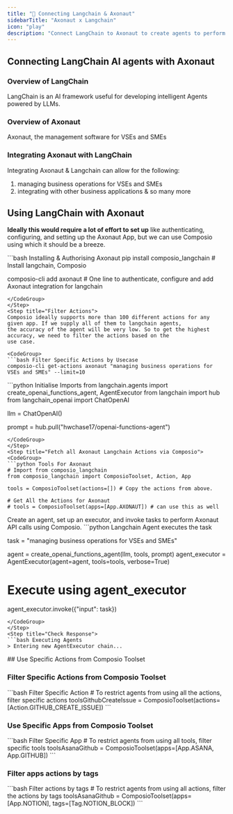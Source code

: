 ```yaml
---
title: "🚀 Connecting Langchain & Axonaut"
sidebarTitle: "Axonaut x Langchain"
icon: "play"
description: "Connect LangChain to Axonaut to create agents to perform tasks using natural language"
---
```


## Connecting LangChain AI agents with Axonaut

### Overview of LangChain

LangChain is an AI framework useful for developing intelligent Agents powered by LLMs.

### Overview of Axonaut

Axonaut, the management software for  VSEs and SMEs

### Integrating Axonaut with LangChain

Integrating Axonaut & Langchain can allow for the following:

1. managing business operations for VSEs and SMEs
2. integrating with other business applications
& so many more

## Using LangChain with Axonaut

<Steps>
<Step title="Setting Up the Environment">

**Ideally this would require a lot of effort to set up** like authenticating, configuring, and setting up the Axonaut App, but we can use Composio using which it should be a breeze.

<CodeGroup>
```bash Installing & Authorising Axonaut
pip install composio_langchain # Install langchain, Composio 

composio-cli add axonaut # One line to authenticate, configure and add Axonaut integration for langchain
```
</CodeGroup>
</Step>
<Step title="Filter Actions">
Composio ideally supports more than 100 different actions for any given app. If we supply all of them to langchain agents, 
the accuracy of the agent will be very low. So to get the highest accuracy, we need to filter the actions based on the 
use case.

<CodeGroup>
```bash Filter Specific Actions by Usecase
composio-cli get-actions axonaut "managing business operations for VSEs and SMEs" --limit=10
```
</CodeGroup>

</Step>
<Step title="Import Base Packages">

<CodeGroup>
```python Initialise Imports
from langchain.agents import create_openai_functions_agent, AgentExecutor
from langchain import hub
from langchain_openai import ChatOpenAI


llm = ChatOpenAI()

prompt = hub.pull("hwchase17/openai-functions-agent")
```
</CodeGroup>
</Step>
<Step title="Fetch all Axonaut Langchain Actions via Composio">
<CodeGroup>
```python Tools For Axonaut
# Import from composio_langchain
from composio_langchain import ComposioToolset, Action, App

tools = ComposioToolset(actions=[]) # Copy the actions from above. 

# Get All the Actions for Axonaut
# tools = ComposioToolset(apps=[App.AXONAUT]) # can use this as well
```
</CodeGroup>
</Step>
<Step title="Execute the Agent">
Create an agent, set up an executor, and invoke tasks to perform Axonaut API calls using Composio. 
<CodeGroup>
```python Langchain Agent executes the task

task = "managing business operations for VSEs and SMEs"

agent = create_openai_functions_agent(llm, tools, prompt)
agent_executor = AgentExecutor(agent=agent, tools=tools, verbose=True)

# Execute using agent_executor
agent_executor.invoke({"input": task})
```
</CodeGroup>
</Step>
<Step title="Check Response">
```bash Executing Agents
> Entering new AgentExecutor chain...
```
</Step>
</Steps>
## Use Specific Actions from Composio Toolset

### Filter Specific Actions from Composio Toolset

<CodeGroup>
```bash Filter Specific Action
# To restrict agents from using all the actions, filter specific actions
toolsGithubCreateIssue = ComposioToolset(actions=[Action.GITHUB_CREATE_ISSUE])
```
</CodeGroup>

### Use Specific Apps from Composio Toolset
<CodeGroup>
```bash Filter Specific App
# To restrict agents from using all tools, filter specific tools
toolsAsanaGithub = ComposioToolset(apps=[App.ASANA, App.GITHUB])
```
</CodeGroup>

### Filter apps actions by tags 
<CodeGroup>
```bash Filter actions by tags
# To restrict agents from using all actions, filter the actions by tags
toolsAsanaGithub = ComposioToolset(apps=[App.NOTION], tags=[Tag.NOTION_BLOCK])
```
</CodeGroup>


